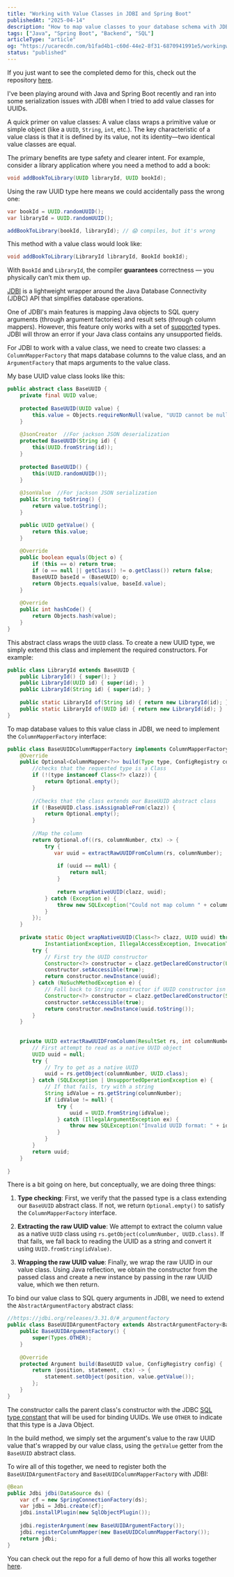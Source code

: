 ```yaml
---
title: "Working with Value Classes in JDBI and Spring Boot"
publishedAt: "2025-04-14"
description: "How to map value classes to your database schema with JDBI"
tags: ["Java", "Spring Boot", "Backend", "SQL"]
articleType: "article"
og: "https://ucarecdn.com/b1fad4b1-c60d-44e2-8f31-6870941991e5/workingwithvalueclassesinjdbiandspringboot.png"
status: "published"
---
```


If you just want to see the completed demo for this, check out the repository [here](https://github.com/KXLAA/jdbi-value-classes-demo?tab=readme-ov-file).


I've been playing around with Java and Spring Boot recently and ran into some serialization issues with JDBI when I tried to add value classes for UUIDs.

A quick primer on value classes: A value class wraps a primitive value or simple object (like a `UUID`, `String`, `int`, etc.). The key characteristic of a value class is that it is defined by its value, not its identity—two identical value classes are equal. 

The primary benefits are type safety and clearer intent. For example, consider a library application where you need a method to add a book:

```java
void addBookToLibrary(UUID libraryId, UUID bookId);
```

Using the raw UUID type here means we could accidentally pass the wrong one:

```java
var bookId = UUID.randomUUID();
var libraryId = UUID.randomUUID();

addBookToLibrary(bookId, libraryId); // 😱 compiles, but it's wrong
```

This method with a value class would look like:

```java
void addBookToLibrary(LibraryId libraryId, BookId bookId);
```

With `BookId` and `LibraryId`, the compiler **guarantees** correctness — you physically can’t mix them up.

[JDBI](https://jdbi.org) is a lightweight wrapper around the Java Database Connectivity (JDBC) API that simplifies database operations. 

One of JDBI's main features is mapping Java objects to SQL query arguments (through argument factories) and result sets (through column mappers). However, this feature only works with a set of [supported](https://jdbi.org/#_supported_argument_types) types. JDBI will throw an error if your Java class contains any unsupported fields.

For JDBI to work with a value class, we need to create two classes: a `ColumnMapperFactory` that maps database columns to the value class, and an `ArgumentFactory` that maps arguments to the value class.

My base UUID value class looks like this:

```java
public abstract class BaseUUID {  
    private final UUID value;  
  
    protected BaseUUID(UUID value) {  
        this.value = Objects.requireNonNull(value, "UUID cannot be null");  
    }  
  
    @JsonCreator  //For jackson JSON deserialization
    protected BaseUUID(String id) {  
        this(UUID.fromString(id));  
    }  
  
    protected BaseUUID() {  
        this(UUID.randomUUID());  
    }  
  
    @JsonValue  //For jackson JSON serialization
    public String toString() {  
        return value.toString();  
    }  

	public UUID getValue() {  
	    return this.value;  
	}
  
    @Override  
    public boolean equals(Object o) {  
        if (this == o) return true;  
        if (o == null || getClass() != o.getClass()) return false;  
        BaseUUID baseId = (BaseUUID) o;  
        return Objects.equals(value, baseId.value);  
    }  
  
    @Override  
    public int hashCode() {  
        return Objects.hash(value);  
    }  
}
```

This abstract class wraps the `UUID` class. To create a new UUID type, we simply extend this class and implement the required constructors. For example:

```java
public class LibraryId extends BaseUUID {  
    public LibraryId() { super(); }  
    public LibraryId(UUID id) { super(id); }  
    public LibraryId(String id) { super(id); }  
  
    public static LibraryId of(String id) { return new LibraryId(id); }  
    public static LibraryId of(UUID id) { return new LibraryId(id); }  
}
```

To map database values to this value class in JDBI, we need to implement the `ColumnMapperFactory` interface:

```java
public class BaseUUIDColumnMapperFactory implements ColumnMapperFactory {  
    @Override  
    public Optional<ColumnMapper<?>> build(Type type, ConfigRegistry config) { 
        //checks that the requested type is a Class  
        if (!(type instanceof Class<?> clazz)) {  
            return Optional.empty();  
        }  
  
        //Checks that the class extends our BaseUUID abstract class  
        if (!BaseUUID.class.isAssignableFrom(clazz)) {  
            return Optional.empty();  
        }  
  
        //Map the column  
        return Optional.of((rs, columnNumber, ctx) -> {  
            try {  
               var uuid = extractRawUUIDFromColumn(rs, columnNumber);  
  
                if (uuid == null) {  
                    return null;  
                }  
  
                return wrapNativeUUID(clazz, uuid);  
            } catch (Exception e) {  
                throw new SQLException("Could not map column " + columnNumber + " to " + clazz.getSimpleName() + ": " + e.getMessage(), e);  
            }  
        });  
    }  
  
    private static Object wrapNativeUUID(Class<?> clazz, UUID uuid) throws  
            InstantiationException, IllegalAccessException, InvocationTargetException, NoSuchMethodException {  
        try {  
            // First try the UUID constructor  
            Constructor<?> constructor = clazz.getDeclaredConstructor(UUID.class);  
            constructor.setAccessible(true);  
            return constructor.newInstance(uuid);  
        } catch (NoSuchMethodException e) {  
            // Fall back to String constructor if UUID constructor isn't available  
            Constructor<?> constructor = clazz.getDeclaredConstructor(String.class);  
            constructor.setAccessible(true);  
            return constructor.newInstance(uuid.toString());  
        }  
    }  
  
  
    private UUID extractRawUUIDFromColumn(ResultSet rs, int columnNumber) throws SQLException {  
        // First attempt to read as a native UUID object  
        UUID uuid = null;  
        try {  
            // Try to get as a native UUID  
            uuid = rs.getObject(columnNumber, UUID.class);  
        } catch (SQLException | UnsupportedOperationException e) {  
            // If that fails, try with a string  
            String idValue = rs.getString(columnNumber);  
            if (idValue != null) {  
                try {  
                    uuid = UUID.fromString(idValue);  
                } catch (IllegalArgumentException ex) {  
                    throw new SQLException("Invalid UUID format: " + idValue, ex);  
                }  
            }  
        }  
        return uuid;  
    }  
  
}
```

There is a bit going on here, but conceptually, we are doing three things:
1. **Type checking**: First, we verify that the passed type is a class extending our `BaseUUID` abstract class. If not, we return `Optional.empty()` to satisfy the `ColumnMapperFactory` interface.

2. **Extracting the raw UUID value**: We attempt to extract the column value as a native `UUID` class using `rs.getObject(columnNumber, UUID.class)`. If that fails, we fall back to reading the UUID as a string and convert it using `UUID.fromString(idValue)`.

3. **Wrapping the raw UUID value**: Finally, we wrap the raw UUID in our value class. Using Java reflection, we obtain the constructor from the passed class and create a new instance by passing in the raw UUID value, which we then return.

To bind our value class to SQL query arguments in JDBI, we need to extend the `AbstractArgumentFactory` abstract class:

```java
//https://jdbi.org/releases/3.31.0/#_argumentfactory  
public class BaseUUIDArgumentFactory extends AbstractArgumentFactory<BaseUUID> {  
    public BaseUUIDArgumentFactory() {  
        super(Types.OTHER);  
    }  
  
    @Override  
    protected Argument build(BaseUUID value, ConfigRegistry config) {  
        return (position, statement, ctx) -> {  
            statement.setObject(position, value.getValue());  
        };  
    }  
}
```

The constructor calls the parent class's constructor with the JDBC [SQL type constant](https://docs.oracle.com/en/java/javase/11/docs/api/java.sql/java/sql/Types.html) that will be used for binding UUIDs. We use `OTHER` to indicate that this type is a Java Object.

In the build method, we simply set the argument's value to the raw UUID value that's wrapped by our value class, using the `getValue` getter from the `BaseUUID` abstract class.

To wire all of this together, we need to register both the `BaseUUIDArgumentFactory` and `BaseUUIDColumnMapperFactory` with JDBI:

```java
@Bean  
public Jdbi jdbi(DataSource ds) {  
    var cf = new SpringConnectionFactory(ds);  
    var jdbi = Jdbi.create(cf);  
    jdbi.installPlugin(new SqlObjectPlugin());  
  
    jdbi.registerArgument(new BaseUUIDArgumentFactory());  
    jdbi.registerColumnMapper(new BaseUUIDColumnMapperFactory());  
    return jdbi;  
}
```

You can check out the repo for a full demo of how this all works together [here](https://github.com/KXLAA/jdbi-value-classes-demo?tab=readme-ov-file).

